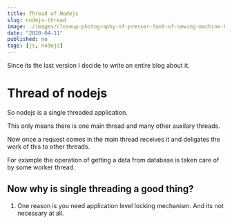 ```yaml
---
title: Thread of Nodejs
slug: nodejs-thread
image: ./images/closeup-photography-of-presser-foot-of-sewing-machine-821735.jpg
date: "2020-04-11"
published: no
tags: [js, nodejs]
---
```



Since its the last version I decide to write an entire blog about it.

# Thread of nodejs

So nodejs is a single threaded application.

This only means there is one main thread and many other auxilary threads.

Now once a request comes in the main thread receives it and deligates the work of this to other threads.

For example the operation of getting a data from database is taken care of by some worker thread.

## Now why is single threading a good thing?

1. One reason is you need application level locking mechanism. And its not necessary at all.

